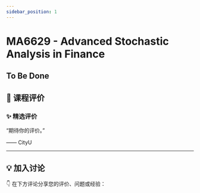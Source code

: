 ```yaml
---
sidebar_position: 1
---
```



# MA6629 - Advanced Stochastic Analysis in Finance

## To Be Done

## **💬 课程评价**

### ✨ **精选评价**
<div className={commentStyles.commentBox}>
    <p className={commentStyles.commentText}>
        “期待你的评价。”
    </p>
    <p className={commentStyles.commentAuthor}>—— CityU</p>
</div>

---

## **💡 加入讨论**

👇 在下方评论分享您的评价、问题或经验：
<Utterances />

